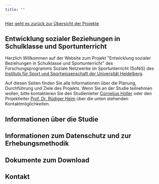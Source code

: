 ```yaml
---
title: ""
---
```


[Hier geht es zurück zur Übersicht der Projekte](projects.qmd)

## Entwicklung sozialer Beziehungen in Schulklasse und Sportunterricht

Herzlich Willkommen auf der Website zum Projekt \"Entwicklung sozialer Beziehungen in Schulklasse und Sportunterricht\" des Forschungsprogramms Soziale Netzwerke im Sportunterricht (SoNiS) des [Instituts für Sport und Sportwissenschaft der Universität Heidelberg](https://www.issw.uni-heidelberg.de/).

Auf diesen Seiten finden Sie alle Informationen über die Planung, Durchführung und Ziele des Projekts. Wenn Sie an der Studie teilnehmen wollen, bitte kontaktieren Sie den Studienleiter [Cornelius Holler](https://www.issw.uni-heidelberg.de/personal/homepage/holler_c.html) oder den Projektleiter [Prof. Dr. Rüdiger Heim](https://www.issw.uni-heidelberg.de/personal/homepage/heim_r.html) über die unten stehenden Kontaktmöglichkeiten.

## Informationen über die Studie

## Informationen zum Datenschutz und zur Erhebungsmethodik

## Dokumente zum Download

## Kontakt

## 
